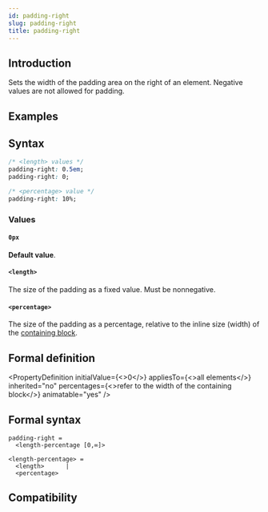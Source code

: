 ```yaml
---
id: padding-right
slug: padding-right
title: padding-right
---
```


## Introduction

Sets the width of the padding area on the right of an element. Negative values are not allowed for padding.

## Examples


<Go
  example="css-api"
  defaultFile="src/padding-right/App.tsx"
  img="/assets/doc/css/padding-right.jpg"
  entry="src/padding-right"
  defaultEntryFile="dist/padding-right.lynx.bundle"
/>

## Syntax

```css
/* <length> values */
padding-right: 0.5em;
padding-right: 0;

/* <percentage> value */
padding-right: 10%;
```

### Values

#### `0px`

**Default value**.

#### `<length>`

The size of the padding as a fixed value. Must be nonnegative.

#### `<percentage>`

The size of the padding as a percentage, relative to the inline size (width) of the [containing block](https://developer.mozilla.org/en-US/docs/Web/CSS/Containing_block).

## Formal definition


<PropertyDefinition
  initialValue={<>0</>}
  appliesTo={<>all elements</>}
  inherited="no"
  percentages={<>refer to the width of the containing block</>}
  animatable="yes"
/>

## Formal syntax

```
padding-right =
  <length-percentage [0,∞]>

<length-percentage> =
  <length>      |
  <percentage>
```

## Compatibility


<LegacyCompatTable metadata="css/properties/padding-right" />

